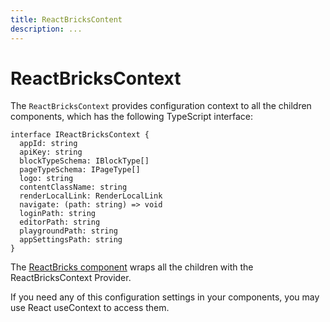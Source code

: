 ```yaml
---
title: ReactBricksContent
description: ...
---
```


# ReactBricksContext

The `ReactBricksContext` provides configuration context to all the children components, which has the following TypeScript interface:

```tsx
interface IReactBricksContext {
  appId: string
  apiKey: string
  blockTypeSchema: IBlockType[]
  pageTypeSchema: IPageType[]
  logo: string
  contentClassName: string
  renderLocalLink: RenderLocalLink
  navigate: (path: string) => void
  loginPath: string
  editorPath: string
  playgroundPath: string
  appSettingsPath: string
}
```

The [ReactBricks component](/docs-api/components/react-bricks) wraps all the children with the ReactBricksContext Provider.

If you need any of this configuration settings in your components, you may use React useContext to access them.
